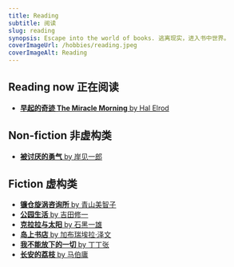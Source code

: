 ```yaml
---
title: Reading
subtitle: 阅读
slug: reading
synopsis: Escape into the world of books. 逃离现实，进入书中世界。
coverImageUrl: /hobbies/reading.jpeg
coverImageAlt: Reading
---
```


## Reading now 正在阅读

- [**早起的奇迹 The Miracle Morning** by Hal Elrod](https://www.goodreads.com/book/show/17166225-the-miracle-morning)

## Non-fiction 非虚构类

- [**被讨厌的勇气** by 岸见一郎](https://book.douban.com/subject/36150914/)

## Fiction 虚构类

- [**镰仓旋涡咨询所** by 青山美智子](https://book.douban.com/subject/36014224/)
- [**公园生活** by 吉田修一](https://book.douban.com/subject/25835239/)
- [**克拉拉与太阳** by 石黑一雄](https://book.douban.com/subject/35315153/)
- [**岛上书店** by 加布瑞埃拉·泽文](https://book.douban.com/subject/26340138/)
- [**我不能放下的一切** by 丁丁张](https://book.douban.com/subject/36153728/)
- [**长安的荔枝** by 马伯庸](https://book.douban.com/subject/36104107/)
